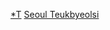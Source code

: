 <onlyinclude>{{Navbox
|name=首爾特別市行政區劃
|title={{link-ko|首爾特別市行政區劃|서울특별시의 행정 구역}}
|image=[[File:Logo of Seoul, South Korea.svg|100px]] 
|state = {{{state<includeonly>|collapsed</includeonly>}}}
|listclass = hlist
|above=市廳所在地：[[中區 (首爾特別市)|中區]]
|group1=[[區 (韓國)|區]]
|list1=
* [[恩平區]]
* [[江西區 (首爾特別市)|江西區]]
* [[江東區 (首爾特別市)|江東區]]
* [[江南區 (首爾特別市)|江南區]]
* [[江北區 (首爾特別市)|江北區]]
* [[冠岳區]]
* [[廣津區]]
* [[衿川區]]
* [[九老區]]
* [[瑞草區]]
* [[西大門區]]
* [[城東區 (首爾特別市)|城東區]]
* [[城北區 (首爾特別市)|城北區]]
* [[松坡區]]
* [[中區 (首爾特別市)|中區]]
* [[中浪區]]
* [[鐘路區]]
* [[道峰區]]
* [[銅雀區]]
* [[東大門區]]
* [[蘆原區]]
* [[麻浦區]]
* [[陽川區]]
* [[龍山區 (首爾特別市)|龍山區]]
* [[永登浦區]]

}}</onlyinclude>

{{韓國行政區劃模板導航}}

[[Category:首爾特別市行政區劃|*T]]
[[Category:韓國行政區劃模板|Seoul Teukbyeolsi]]